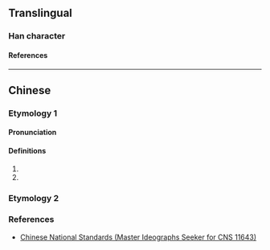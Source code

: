 {{character info/new}}
==Translingual==

===Han character===
{{Han char|rn=9|rad=人|as=03|sn=5|four=21210|canj=OYM|ids=⿰亻上}}

====References====
{{Han ref|kx=0094.051|hdz=10113.051|uh=4EE9}}

----

==Chinese==
{{zh-forms}}

===Etymology 1===

====Pronunciation====
{{zh-pron
|m=shàng
|c=saang3
|cat=n
}}

====Definitions====
{{zh-hanzi}}

# {{n-g|Kunqu {{w|gongche notation}} of high [[do]] (1̇).}}
# {{n-g|Cantonese opera {{w|gongche notation}} of low [[do]] (1̣).}}

===Etymology 2===
{{zh-see|長|v}}

===References===
* [http://www.cns11643.gov.tw/AIDB/query_general_view.do?page=2&code=2147 Chinese National Standards (Master Ideographs Seeker for CNS 11643)]